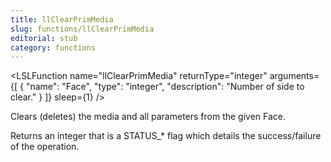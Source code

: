 ```yaml
---
title: llClearPrimMedia
slug: functions/llClearPrimMedia
editorial: stub
category: functions
---
```


<LSLFunction
	name="llClearPrimMedia"
	returnType="integer"
	arguments={[
	{
		"name": "Face",
		"type": "integer",
		"description": "Number of side to clear."
	}
]}
	sleep={1}
/>

Clears (deletes) the media and all parameters from the given Face.

Returns an integer that is a STATUS_* flag which details the success/failure of the operation.
